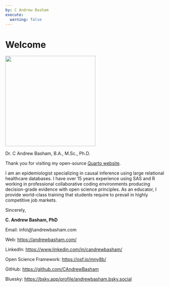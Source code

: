 ```yaml
---
by: C Andrew Basham
execute: 
  warning: false
---
```


# Welcome

::: {#fig-headshot}
![](images/Basham_headshot.jpg){fig-align="center" width="284"}

Dr. C Andrew Basham, B.A., M.Sc., Ph.D.
:::

Thank you for visiting my open-source [Quarto
website](https://quarto.org/docs/websites/).

<!--# >My goal as an epidemiologist is to advance causal inference in the epidemiological research to enable individuals and communities to contribute to the design and interpretation of statistical analyses describing their lived experiences and influencing the policies, programs, and practices that impact their lives. <!--#  -->

<!--# The extensive skills and knowledge I bring to teaching are built on research integrity: relevance, rigour, reviewability, and reproducibility.  -->

I am an epidemiologist specializing in causal inference using large
relational healthcare databases. I have over 15 years experience using
SAS and R working in professional collaborative coding environments
producing decision-grade evidence with open science principles. As an
educator, I provide world-class training that students require to
prevail in highly competitive job markets.

Sincerely,

**C. Andrew Basham, PhD**

Email: info\\\@\\andrewbasham.com

Web: <https://andrewbasham.com/>

LinkedIn: <https://www.linkedin.com/in/candrewbasham/>

Open Science Framework: <https://osf.io/mny8b/>

GitHub: <https://github.com/CAndrewBasham>

Bluesky: <https://bsky.app/profile/andrewbasham.bsky.social>
